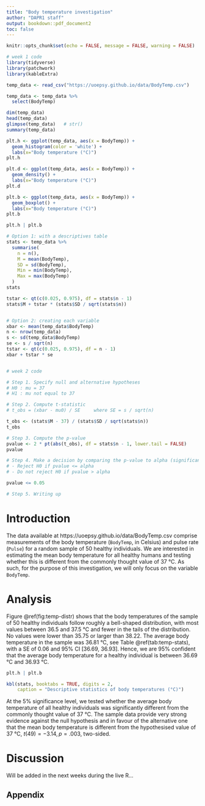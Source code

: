 ```yaml
---
title: "Body temperature investigation"
author: "DAPR1 staff"
output: bookdown::pdf_document2
toc: false
---
```



```r
knitr::opts_chunk$set(echo = FALSE, message = FALSE, warning = FALSE)
```


```r
# week 1 code
library(tidyverse)
library(patchwork)
library(kableExtra)

temp_data <- read_csv("https://uoepsy.github.io/data/BodyTemp.csv")

temp_data <- temp_data %>%
  select(BodyTemp)

dim(temp_data)
head(temp_data)
glimpse(temp_data)   # str()
summary(temp_data)

plt.h <- ggplot(temp_data, aes(x = BodyTemp)) +
  geom_histogram(color = 'white') +
  labs(x="Body temperature (°C)")
plt.h

plt.d <- ggplot(temp_data, aes(x = BodyTemp)) +
  geom_density() +
  labs(x="Body temperature (°C)")
plt.d

plt.b <- ggplot(temp_data, aes(x = BodyTemp)) +
  geom_boxplot() +
  labs(x="Body temperature (°C)")
plt.b

plt.h | plt.b

# Option 1: with a descriptives table
stats <- temp_data %>%
  summarise(
    n = n(),
    M = mean(BodyTemp),
    SD = sd(BodyTemp),
    Min = min(BodyTemp),
    Max = max(BodyTemp)
  )
stats

tstar <- qt(c(0.025, 0.975), df = stats$n - 1)
stats$M + tstar * (stats$SD / sqrt(stats$n))


# Option 2: creating each variable
xbar <- mean(temp_data$BodyTemp)
n <- nrow(temp_data)
s <- sd(temp_data$BodyTemp)
se <- s / sqrt(n)
tstar <- qt(c(0.025, 0.975), df = n - 1)
xbar + tstar * se


# week 2 code

# Step 1. Specify null and alternative hypotheses
# H0 : mu = 37
# H1 : mu not equal to 37

# Step 2. Compute t-statistic
# t_obs = (xbar - mu0) / SE     where SE = s / sqrt(n)

t_obs <- (stats$M - 37) / (stats$SD / sqrt(stats$n))
t_obs

# Step 3. Compute the p-value
pvalue <- 2 * pt(abs(t_obs), df = stats$n - 1, lower.tail = FALSE)
pvalue

# Step 4. Make a decision by comparing the p-value to alpha (significance level)
# - Reject H0 if pvalue <= alpha
# - Do not reject H0 if pvalue > alpha

pvalue <= 0.05

# Step 5. Writing up
```


# Introduction

The data available at https://uoepsy.github.io/data/BodyTemp.csv comprise measurements of the body temperature (`BodyTemp`, in Celsius) and pulse rate (`Pulse`) for a random sample of 50 healthy individuals. We are interested in estimating the mean body temperature for all healthy humans and testing whether this is different from the commonly thought value of 37 °C. As such, for the purpose of this investigation, we will only focus on the variable `BodyTemp`.


# Analysis

Figure \@ref(fig:temp-distr) shows that the body temperatures of the sample of 50 healthy individuals follow roughly a bell-shaped distribution, with most values between 36.5 and 37.5 °C and fewer in the tails of the distribution. No values were lower than 35.75 or larger than 38.22. The average body temperature in the sample was 36.81 °C, see Table \@ref(tab:temp-stats), with a SE of 0.06 and 95% CI [36.69, 36.93]. Hence, we are 95% confident that the average body temperature for a healthy individual is between 36.69 °C and 36.93 °C.

```r
plt.h | plt.b
```

```r
kbl(stats, booktabs = TRUE, digits = 2,
    caption = "Descriptive statistics of body temperatures (°C)")
```

At the 5% significance level, we tested whether the average body temperature of all healthy individuals was significantly different from the commonly thought value of 37 °C. The sample data provide very strong evidence against the null hypothesis and in favour of the alternative one that the mean body temperature is different from the hypothesised value of 37 °C, $t(49) = -3.14, p = .003$, two-sided.


# Discussion

Will be added in the next weeks during the live R...


## Appendix

```r
```

